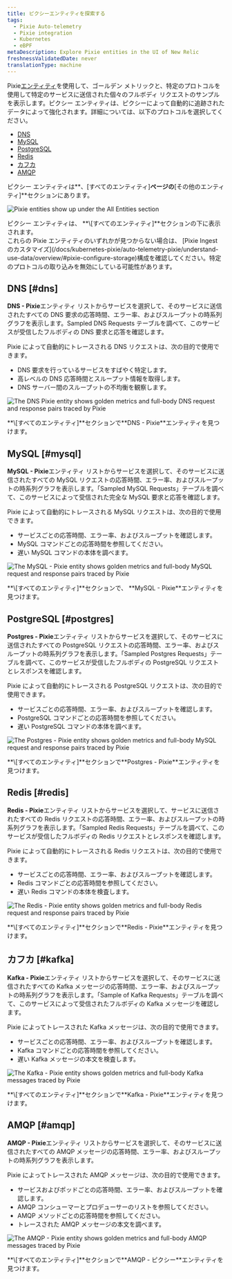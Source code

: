 ```yaml
---
title: ピクシーエンティティを探索する
tags:
  - Pixie Auto-telemetry
  - Pixie integration
  - Kubernetes
  - eBPF
metaDescription: Explore Pixie entities in the UI of New Relic
freshnessValidatedDate: never
translationType: machine
---
```









Pixie[エンティティ](/docs/new-relic-solutions/new-relic-one/core-concepts/what-entity-new-relic/)を使用して、ゴールデン メトリックと、特定のプロトコルを使用して特定のサービスに送信された個々のフルボディ リクエストのサンプルを表示します。ピクシー エンティティは、ピクシーによって自動的に追跡されたデータによって強化されます。詳細については、以下のプロトコルを選択してください。

* [DNS](#dns)
* [MySQL](#mysql)
* [PostgreSQL](#postgres)
* [Redis](#redis)
* [カフカ](#kafka)
* [AMQP](#amqp)

ピクシー エンティティは**、\[すべてのエンティティ]**ページの**\[その他のエンティティ]**セクションにあります。

<img
  title="Pixie entities show up under the All Entities section"
  alt="Pixie entities show up under the All Entities section"
  src={pixieEntities}
/>

<figcaption>
  ピクシー エンティティは、 **\[すべてのエンティティ]**セクションの下に表示されます。
</figcaption>

<Callout variant="important">
  これらの Pixie エンティティのいずれかが見つからない場合は、 [Pixie Ingest のカスタマイズ](/docs/kubernetes-pixie/auto-telemetry-pixie/understand-use-data/overview/#pixie-configure-storage)構成を確認してください。特定のプロトコルの取り込みを無効にしている可能性があります。
</Callout>

## DNS [#dns]

**DNS - Pixie**エンティティ リストからサービスを選択して、そのサービスに送信されたすべての DNS 要求の応答時間、エラー率、およびスループットの時系列グラフを表示します。Sampled DNS Requests テーブルを調べて、このサービスが受信したフルボディの DNS 要求と応答を確認します。

Pixie によって自動的にトレースされる DNS リクエストは、次の目的で使用できます。

* DNS 要求を行っているサービスをすばやく特定します。
* 高レベルの DNS 応答時間とスループット情報を取得します。
* DNS サーバー間のスループットの不均衡を観察します。

<img
  title="The **DNS - Pixie** entity shows golden metrics and full-body DNS request and response pairs traced by Pixie"
  alt="The DNS Pixie entity shows golden metrics and full-body DNS request and response pairs traced by Pixie"
  src={pixieDnsEntity}
/>

<figcaption>
  **\[すべてのエンティティ]**セクションで**DNS - Pixie**エンティティを見つけます。
</figcaption>

## MySQL [#mysql]

**MySQL - Pixie**エンティティ リストからサービスを選択して、そのサービスに送信されたすべての MySQL リクエストの応答時間、エラー率、およびスループットの時系列グラフを表示します。「Sampled MySQL Requests」テーブルを調べて、このサービスによって受信された完全な MySQL 要求と応答を確認します。

Pixie によって自動的にトレースされる MySQL リクエストは、次の目的で使用できます。

* サービスごとの応答時間、エラー率、およびスループットを確認します。
* MySQL コマンドごとの応答時間を参照してください。
* 遅い MySQL コマンドの本体を調べます。

<img
  title="The **MySQL - Pixie** entity shows golden metrics and full-body MySQL request and response pairs traced by Pixie"
  alt="The MySQL - Pixie entity shows golden metrics and full-body MySQL request and response pairs traced by Pixie"
  src={pixieMysqlEntity}
/>

<figcaption>
  **\[すべてのエンティティ]**セクションで、 **MySQL - Pixie**エンティティを見つけます。
</figcaption>

## PostgreSQL [#postgres]

**Postgres - Pixie**エンティティ リストからサービスを選択して、そのサービスに送信されたすべての PostgreSQL リクエストの応答時間、エラー率、およびスループットの時系列グラフを表示します。「Sampled Postgres Requests」テーブルを調べて、このサービスが受信したフルボディの PostgreSQL リクエストとレスポンスを確認します。

Pixie によって自動的にトレースされる PostgreSQL リクエストは、次の目的で使用できます。

* サービスごとの応答時間、エラー率、およびスループットを確認します。
* PostgreSQL コマンドごとの応答時間を参照してください。
* 遅い PostgreSQL コマンドの本体を調べます。

<img
  title="The **Postgres - Pixie** entity shows golden metrics and full-body MySQL request and response pairs traced by Pixie"
  alt="The Postgres - Pixie entity shows golden metrics and full-body MySQL request and response pairs traced by Pixie"
  src={pixiePostgresEntity}
/>

<figcaption>
  **\[すべてのエンティティ]**セクションで**Postgres - Pixie**エンティティを見つけます。
</figcaption>

## Redis [#redis]

**Redis - Pixie**エンティティ リストからサービスを選択して、サービスに送信されたすべての Redis リクエストの応答時間、エラー率、およびスループットの時系列グラフを表示します。「Sampled Redis Requests」テーブルを調べて、このサービスが受信したフルボディの Redis リクエストとレスポンスを確認します。

Pixie によって自動的にトレースされる Redis リクエストは、次の目的で使用できます。

* サービスごとの応答時間、エラー率、およびスループットを確認します。
* Redis コマンドごとの応答時間を参照してください。
* 遅い Redis コマンドの本体を検査します。

<img
  title="The **Redis - Pixie** entity shows golden metrics and full-body Redis request and response pairs traced by Pixie"
  alt="The Redis - Pixie entity shows golden metrics and full-body Redis request and response pairs traced by Pixie"
  src={pixieRedisEntity}
/>

<figcaption>
  **\[すべてのエンティティ]**セクションで**Redis - Pixie**エンティティを見つけます。
</figcaption>

## カフカ [#kafka]

**Kafka - Pixie**エンティティ リストからサービスを選択して、そのサービスに送信されたすべての Kafka メッセージの応答時間、エラー率、およびスループットの時系列グラフを表示します。「Sample of Kafka Requests」テーブルを調べて、このサービスによって受信されたフルボディの Kafka メッセージを確認します。

Pixie によってトレースされた Kafka メッセージは、次の目的で使用できます。

* サービスごとの応答時間、エラー率、およびスループットを確認します。
* Kafka コマンドごとの応答時間を参照してください。
* 遅い Kafka メッセージの本文を検査します。

<img
  title="The **Kafka - Pixie** entity shows golden metrics and full-body Kafka messages traced by Pixie"
  alt="The Kafka - Pixie entity shows golden metrics and full-body Kafka messages traced by Pixie"
  src={pixieKafkaEntity}
/>

<figcaption>
  **\[すべてのエンティティ]**セクションで**Kafka - Pixie**エンティティを見つけます。
</figcaption>

## AMQP [#amqp]

**AMQP - Pixie**エンティティ リストからサービスを選択して、そのサービスに送信されたすべての AMQP メッセージの応答時間、エラー率、およびスループットの時系列グラフを表示します。

Pixie によってトレースされた AMQP メッセージは、次の目的で使用できます。

* サービスおよびポッドごとの応答時間、エラー率、およびスループットを確認します。
* AMQP コンシューマーとプロデューサーのリストを参照してください。
* AMQP メソッドごとの応答時間を参照してください。
* トレースされた AMQP メッセージの本文を調べます。

<img
  title="The **AMQP - Pixie** entity shows golden metrics and full-body AMQP messages traced by Pixie"
  alt="The AMQP - Pixie entity shows golden metrics and full-body AMQP messages traced by Pixie"
  src={pixieAmqpEntity}
/>

<figcaption>
  **\[すべてのエンティティ]**セクションで**AMQP - ピクシー**エンティティを見つけます。
</figcaption>